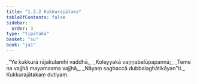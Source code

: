```yaml
---
title: "1.3.2 Kukkurajātaka"
tableOfContents: false
sidebar:
  order: 3
type: "tipitaka"
basket: "su"
book: "ja1"
---
```



<DynamicBreadcrumb />

<Division number="22" book="ja1" bookNo="22" page="6">

<Paragraph number="48" type="verses" book="ja1">
_“Ye kukkurā rājakulamhi vaddhā,_  
_Koleyyakā vaṇṇabalūpapannā;_  
_Teme na vajjhā mayamasma vajjhā,_  
_Nāyaṃ saghaccā dubbalaghātikāyan”ti._  


</Paragraph>
</Division>

<Paragraph number="49" type="center" book="ja1">
Kukkurajātakaṃ dutiyaṃ.
</Paragraph>